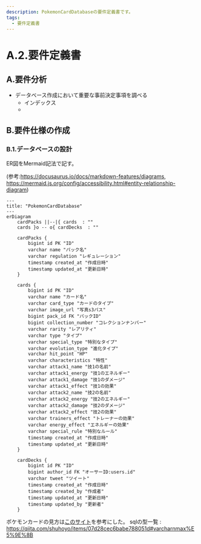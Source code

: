 ```yaml
---
description: PokemonCardDatabaseの要件定義書です。
tags:
  - 要件定義書
---
```


# A.2.要件定義書

## A.要件分析
- データベース作成において重要な事前決定事項を調べる
  - インデックス
  - 

## B.要件仕様の作成

### B.1.データベースの設計
ER図をMermaid記法で記す。

(参考:https://docusaurus.io/docs/markdown-features/diagrams,
https://mermaid.js.org/config/accessibility.html#entity-relationship-diagram)

```mermaid
---
title: "PokemonCardDatabase"
---
erDiagram
    cardPacks ||--|{ cards  : ""
    cards }o -- o{ cardDecks  : ""

    cardPacks {
        bigint id PK "ID"
        varchar name "パック名"
        varchar regulation "レギュレーション"
        timestamp created_at "作成日時"
        timestamp updated_at "更新日時"
    }

    cards {
        bigint id PK "ID"
        varchar name "カード名"
        varchar card_type "カードのタイプ"
        varchar image_url "写真s3パス"
        bigint pack_id FK "パックID"
        bigint collection_number "コレクションナンバー"
        varchar rarity "レアリティ"
        varchar type "タイプ"
        varchar special_type "特別なタイプ"
        varchar evolution_type "進化タイプ"
        varchar hit_point "HP"
        varchar characteristics "特性"
        varchar attack1_name "技1の名前"
        varchar attack1_energy "技1のエネルギー"
        varchar attack1_damage "技1のダメージ"
        varchar attack1_effect "技1の効果"
        varchar attack2_name "技2の名前"
        varchar attack2_energy "技2のエネルギー"
        varchar attack2_damage "技2のダメージ"
        varchar attack2_effect "技2の効果"
        varchar trainers_effect "トレーナーの効果"
        varchar energy_effect "エネルギーの効果"
        varchar special_rule "特別なルール"
        timestamp created_at "作成日時"
        timestamp updated_at "更新日時"
    }

    cardDecks {
        bigint id PK "ID"
        bigint author_id FK "オーサーID:users.id"
        varchar tweet "ツイート"
        timestamp created_at "作成日時"
        timestamp created_by "作成者"
        timestamp updated_at "更新日時"
        timestamp updated_by "更新者"
    }
```

ポケモンカードの見方は[このサイト](https://snkrdunk.com/articles/15397/)を参考にした。
sqlの型一覧 : https://qiita.com/shuhoyo/items/07d28cec6babe788051d#varcharnmax%E5%9E%8B

